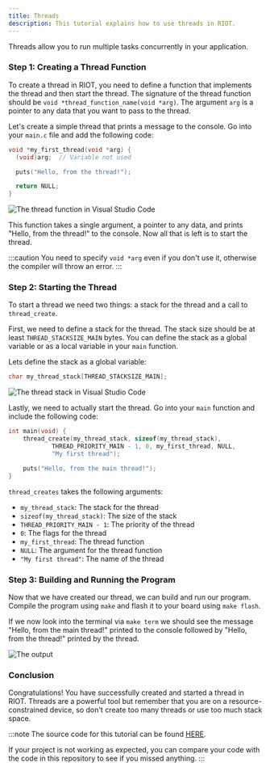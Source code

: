 ```yaml
---
title: Threads
description: This tutorial explains how to use threads in RIOT.
---
```



Threads allow you to run multiple tasks concurrently in your application.

### Step 1: Creating a Thread Function

To create a thread in RIOT, you need to define a function that implements the thread and then start the thread.
The signature of the thread function should be `void *thread_function_name(void *arg)`. The argument `arg` is a pointer to any data that you want to pass to the thread.

Let's create a simple thread that prints a message to the console. Go into your `main.c` file and add the following code:

```c
void *my_first_thread(void *arg) {
  (void)arg;  // Variable not used

  puts("Hello, from the thread!");

  return NULL;
}
```

![The thread function in Visual Studio Code](img/threads/01_thread_function.png)

This function takes a single argument, a pointer to any data, and prints "Hello, from the thread!" to the console. Now all that is left is to start the thread.

:::caution
You need to specify `void *arg` even if you don't use it, otherwise the compiler will throw an error.
:::

### Step 2: Starting the Thread

To start a thread we need two things: a stack for the thread and a call to `thread_create`.

First, we need to define a stack for the thread. The stack size should be at least `THREAD_STACKSIZE_MAIN` bytes.
You can define the stack as a global variable or as a local variable in your `main` function.

Lets define the stack as a global variable:

```c
char my_thread_stack[THREAD_STACKSIZE_MAIN];
```

![The thread stack in Visual Studio Code](img/threads/02_stack.png)

Lastly, we need to actually start the thread. Go into your `main` function and include the following code:

```c
int main(void) {
    thread_create(my_thread_stack, sizeof(my_thread_stack),
            THREAD_PRIORITY_MAIN - 1, 0, my_first_thread, NULL,
            "My first thread");

    puts("Hello, from the main thread!");
}
```

`thread_creates` takes the following arguments:
- `my_thread_stack`: The stack for the thread
- `sizeof(my_thread_stack)`: The size of the stack
- `THREAD_PRIORITY_MAIN - 1`: The priority of the thread
- `0`: The flags for the thread
- `my_first_thread`: The thread function
- `NULL`: The argument for the thread function
- `"My first thread"`: The name of the thread

### Step 3: Building and Running the Program

Now that we have created our thread, we can build and run our program. Compile the program using `make` and flash it to your board using `make flash`.

If we now look into the terminal via `make term` we should see the message "Hello, from the main thread!" printed to the console followed by "Hello, from the thread!" printed by the thread.

![The output](img/threads/03_output.png)


### Conclusion

Congratulations! You have successfully created and started a thread in RIOT.
Threads are a powerful tool but remember that you are on a resource-constrained device, so don't create too many threads or use too much stack space.

:::note
The source code for this tutorial can be found [HERE](https://github.com/AnnsAnns/RIOT-Tutorial-Repository/tree/05_threads).

If your project is not working as expected, you can compare your code with the code in this repository to see if you missed anything.
:::
